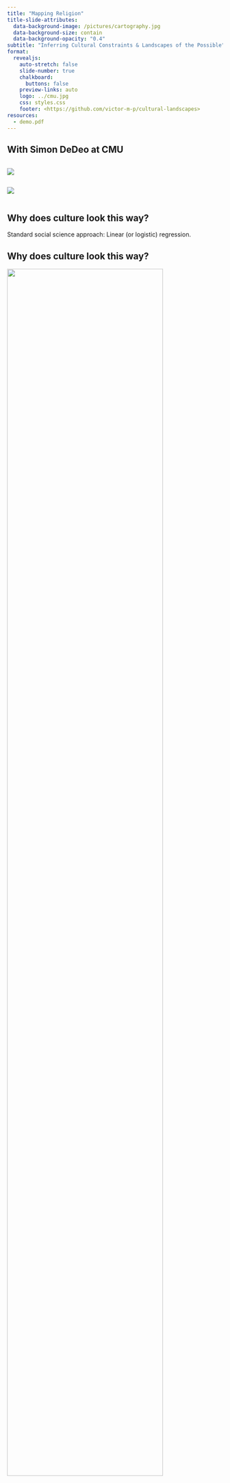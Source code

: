 ```yaml
---
title: "Mapping Religion"
title-slide-attributes: 
  data-background-image: /pictures/cartography.jpg
  data-background-size: contain
  data-background-opacity: "0.4"
subtitle: "Inferring Cultural Constraints & Landscapes of the Possible"
format:
  revealjs: 
    auto-stretch: false
    slide-number: true
    chalkboard: 
      buttons: false
    preview-links: auto
    logo: ../cmu.jpg
    css: styles.css
    footer: <https://github.com/victor-m-p/cultural-landscapes>
resources:
  - demo.pdf
---
```


## With Simon DeDeo at CMU 
::: {.column width="45%"}
![](simon.jpeg)
:::

::: {.column width="45%"}
![](cmu2.jpg)
:::

## Why does culture look this way?
Standard social science approach:
Linear (or logistic) regression.

## Why does culture look this way?
![](LICS/intro-1.svg){ width="85%" }

::: {.notes}
observable phenomenon that we want to "explain" 
with reference to how other variables covary, correlate,
or even CAUSE this phenomenon. 
:::

## Why does culture look this way?
![](LICS/intro-2.svg){ width="85%" }

## Why does culture look this way?
![](LICS/intro-3.svg){ width="85%" }

## Why does culture look this way?
![](LICS/intro-4.svg){ width="85%" }

::: {.notes}
starting with Norenzayan 2013 big Gods
prosociality, cooperation between strangers. 
:::

## Why does culture look this way?
![](LICS/intro-5.svg){ width="85%" }

::: {.notes}
Big debate. 
Also cognitive underpinnings.
:::

## Dangers 1: non-linear causation
![](LICS/intro-6.svg){ width="85%" }

::: {.notes}
Both directions have been stipulated. 
:::

## Dangers 2: context-dependence
![](LICS/intro-6.svg){ width="85%" }

::: {.notes}
Can reverse sign. 
Large-scale society support moralizing Gods.
Large-scale society also supports secular trends.
Secular trends overtake moralizing Gods. 
Scandinavia. 
:::

## Dangers 3: control
![](LICS/intro-6.svg){ width="85%" }

::: {.notes}
e.g., trust in secular institutions suggested. 
:::

## The Landscape View 
Societies are subject to multiple *intersecting forces and constraints* that *put demands on their features*. Some configurations better balance these constraints.  

## The Landscape View {.smaller}
Societies are subject to multiple *intersecting forces and constraints* that *put demands on their features*. Some configurations better balance these constraints.  
![](LICS/intro-7.svg){ width="80%" }

## The Landscape View {.smaller}
::: {.column width="45%"}
Societies are subject to multiple *intersecting forces and constraints* that *put demands on their features*. Some configurations better balance these constraints. 

*Equilibrium points*: Locally (meta)stable solutions to the landscape. Interesting when multiple exist. 
:::

::: {.column width="45%"}
![](fitness-landscape.png)
:::

::: {.notes}
This we do not get directly from parameters. 
(i.e. the standard approach). 
Interesting, e.g.:
* We want to keep a system in a certain equilibrium
* We want to push a system out of a bad equilibrium
:::

## keep following ...

## Social Landscapes
::: {.column width="45%"}
![](related/court.png){ width=400px }
:::

::: {.column width="45%"}
![](related/court-independence.png){ width=500px }
:::

::: {.fragment .semi-out}
"Statistical Mechanics of the US Supreme Court", Lee et al. (2015)
:::

::: {.notes}
- different domains: (social, biological systems)
- elements binary, interactions between micro-level features important for macro-level behavior
- Eddie Lee (coniii) - who has been really helpful
- mostly positive (sympathetic) couplings 
- sympathetic couplings -> unanimous decisions
- makes it pretty clear WHICH judge you have to "swing"
:::

## Neural Landscapes 
::: {.column width="45%"}
![](related/neurons-independence.png){ width=500px }
:::

::: {.column width="45%"}
![](related/neurons.png){ width=400px }
:::

::: {.fragment .semi-out}
"Weak pairwise correlations imply strongly correlated network states in a neural population", Schneidman et al. (2006)
:::

::: {.notes}
- retinal ganglion cells in salamander
- very weakly correlated; suggesting approx. independence
- some (macro)configurations virtually impossible with independent model. 
- blue: tends to Poisson 
- red: tends to exponential 
- higher-order interactions
:::

## Religious landscapes? (DRH)
![](pictures/DRH.png)

::: {.notes}
- apply to cultural/religious system (religious landscape)
- Santa Fe workshop. 
- polls; place, text, group 
- Ancient Egyptians, Aztecs, Temple of the Jedi
- Edward Slingerland, Rachel Spicer, Willis Monroe
:::

## 
![](heatmap_questions.svg)

::: {.notes}
- mostly binary (only overall questions).
- 20 q best coverage. 
- all religions with at least 15 answers for these
- max 5 unanswered (e.g. unknown to field). 
- 407 religions (at the time). 
- some tend strongly yes; strongly no; mixed. 
:::

## Questions (1-10)
![](cultural-landscapes/first_questions.png){ width=80% }

::: {.notes}
- not theoretically motivated
- very diverse (cognitive, epistemic, social, political). 
:::

## Questions (11-20)
![](cultural-landscapes/next-questions.png){ width=80% }

::: {.notes}
- extreme practices (some of the rare features)
:::

## Overview of religions 
![](geography.svg){ width=100%}

::: {.notes}
- pretty good coverage
- not explicitly modeled
:::

## Overview of religions
![](religion_age_included_lineplot.svg){ width=100% }

::: {.notes}
- pretty good coverage
- take into account e.g. with regularization
::: 

# Data & model overview {.smaller}

::: {.fragment .semi-out}
- 20 binary questions (e.g. epistemic, social, etc.) is the basic level of analysis & they define a religion as a 20-dimensional cultural object in our analysis
:::

::: {.fragment .semi-out}
- 407 total religions in our curated data set (with at most 5 unknown attributes for the 20 questions)
:::

::: {.fragment .semi-out}
- Terminology alert: We refer to questions as "features" or "properties". Refer to particular set of answers to all 20 questions as a "configuration". 
:::

::: {.fragment .semi-out}
- around 1 million possible configurations for 20 questions ($2^{20}$)
:::

::: {.fragment .semi-out}
- 210 parameters (local fields, pairwise couplings)
:::

::: {.notes}
- local fields: intrinsically biased towards yes / no
- pairwise couplings: strongly coupled sympathetically / antipathetically; how strongly do they constrain each other; how much does learning one tell us about the other. 
:::

# Why build this model? {.smaller}
::: {.fragment .semi-out}
- $\mathcal{Q}_1$: What are the most probable, and the most improbable religious-cultural configurations? In particular, what does the topology of the religion "fitness landscape" look like? 
:::

::: {.fragment .semi-out}
- $\mathcal{Q}_2$: What does the landscape model imply about dynamics and cultural evolution? 
:::

::: {.fragment .semi-out}
- $\mathcal{Q}_3$: Can we reasonably capture fundamental and context-specific constraints on religious cultures? 
:::

::: {.notes}
- Which are favored, which are disfavored?
- jagged, smooth hill (e.g. local maxima, one big mountain). 
- Fundamentally static model (fundamental constraints). 
- e.g., both as predicted by common-sense & other work in religious studies. 
:::

# 
![](pictures/entropy_mdpi.png)

::: {.notes}
- we try to answer some of those questions here
- the focus on dynamics / cultural evolution in preprint. 
:::

## $\mathcal{Q}_1$: "Landscape" of religion 
- What are the most probable, and the most improbable religious-cultural configurations? 

- In particular, what does the topology of the religion "fitness landscape" look like?

#  
![](heatmap_observed.svg)

::: {.notes}
- counting (e.g. 8, 6, ...)
- top row appears most times, ...
- we only observe ~300 unique, complete configurations. 
- cannot say anothing beyond these (and even this is not very informative). 
:::

# 
![](heatmap_naive.svg)

::: {.notes}
- independent (naive) 
- for each trait; probability of yes/no (i.e. mean). 
- simply baseline. 
- same as examples (earlier) 
:::

# 
![](heatmap_model.svg)

::: {.notes}
- pretty "consistent" for the top configurations. 
- most probable part of landscape will be most similar.
- this just makes more sense (and the landscape implied by this model is very different from that implied by the independent baseline). 
- problem is that landscape lives in 20 dimensions. 
:::

# Most likely religion
![](most_likely.svg){ width=100% }

::: {.notes}
- big monitoring/punishing Gods.
- state support
- ritualistic
- could have gotten this with naive approaches
:::

# Least likely religion
![](least_likely.svg){ width=100% }

::: {.notes}
- not just "flipped" (as independent)
- e.g., adult sacrifice rare (so we would expect on)
- but couples super strongly with child sacrifice 
- so this is more inconsistent
- still, does not tell us too much 
::: 

## The "landscape" of religion
![](DAG/landscape_4.svg){ width=80% }

::: {.notes}
- 150 most probable: ignoring parts of landscape (make it possible to approx.)
- small slice 2^20 is 1m (40%)
- size of configurations by probability (e.g. "stability", "coherence", ...)
- Connected if they are direct neighbors (1 hamming).
- clustered based on a hierarchical clustering algorithm (dendrogram). 
- most correspond to observed religions (some more than one) but some are unobserved. 
:::

## The "landscape" of religion
![](DAG/landscape_3.svg){ width=80% }

::: {.notes}
- what kinds occupy different parts of landscape. 
- I want to be careful but...
- Some structure: 
  - Yellow: pre-Axial / indigenous. 
  - Red: axial / highest-probability.
  - Blue: spiritual and protestant "flood plain".
- Temporal vs. non-temporal 
- Bellah: "Religion in human evolution". 
- fundamentally non-temporal; revisit; universal constraints
:::


## The "landscape" of religion
![](DAG/landscape_annot.svg){ width=80%}

::: {.notes}
- archaic sacrificial grave traditions
- ritualistic
- difficult because negative... 
:::

## The "landscape" of religion
![](DAG/landscape_2.svg){ width=80% }

::: {.notes}
- A scholar might be interested in a specific tradition. 
- local probability region
- local peak (at our resolution / our Q)
- Would have to move through valley to get to Jehovah. 
:::

## The "landscape" of religion
![](DAG/landscape_1.svg){ width=80% }

::: {.notes}
- Roman Imperial Cult (valley); 
- Should tend to flow "upwards" in the landscape. 
- Not predicted to be very stable by our landscape. 
:::

## The "landscape" of religion
![](pictures/pagan-return.png){ width=70% }

::: {.notes}
- Fell over yesterday. 
- Not clear that there is one-directional dynamic
- Previous "solutions" might be revisited (e.g. spiritual, pagan) from SECULAR. 
- Away from monotheistic, Abrahamic high-Gods.
- "Temple of the Jedi" (go back to slide). 
- Temporal; Spatial agnostic. 
::: 

# $\mathcal{Q}_2$: Dynamics 
- Can we approach "dynamics" over the landscape of religious cultures?

::: {.notes}
- some ways we can start thinking about dynamics over the landscape which fundamentally encodes the static (universal) constraints 
:::

## Cultural Stability {.smaller}
![](cognitive-attractors/svg/local_global_stability.svg){ width=70% }

::: {.notes}
- Stability on different timescales. 
- Long enough timescales; baseline probability. 
- Shorter timescales; local probability region (neighbors). 
- Metastability. 
- Glauber Dynamics (on average for 20 neighbors, sample a neighbor and stay or move based on relative prob)
- Here all above 50% because these are the observed configurations. 
- isolated peak, mountain range, hillock, valley. 
- this gives a useful vocabulary to consider dynamics. 
:::

## Cultural Attractors {.smaller}
![](cognitive-attractors/svg/Irish_Catholics_1017606.svg){ width=55%}

::: {.notes}
- Impose only flow upwards, terminate at local max. 
- Multiple local maxima (terminate at one of three; pretty different). 
- Explain colors
- Explain size 
- "supernatural punishment", (2) "special corpse treatment"
- two indirect paths; "official political support" lost + regained (not Northern). 
- attributes not adaptive in general; contextually. 
:::

## Cultural Attractors {.smaller}
![](cognitive-attractors/attractors-table.png)

::: {.notes}
- all local maxima
- starting from all observed configurations that are not already a local max. 
- hill-climbing (of course dumb).
- Not a straightforward relationship between prob. and delta that you attract from. 
- Iban vs. Ancient Egypt (& neighbor w. Cistercians). 
:::

## Teaching & Enforcement

![](pictures/tacit.png)

::: {.notes}
- inspired by Helena Miton
- teaching/transmit cultural knowledge
:::

## Teaching & Enforcement 
![](cognitive-attractors/svg/enforcement_hdi.svg){ width=70%}

::: {.notes}
- Enforce the most "fragile" properties
- Might be unstable because of a few cultural competitors in local region of religious landscape. 
- Might only be few local competitors
- Funneling; often few competitors. 
:::

## Fluidity of cultural belief systems 
![](cognitive-attractors/svg/number_enforced_first_five.svg){ width=70%}

::: {.notes}
- Some practices just really strongly favored or disfavored. 
- We are starting from observed ...
- The cultural competitors are practices that are (1) not generally strongly preferred or dispreferred & can be consonant with various other sets of practices. 
- Generally non-epistemic and cognitive; but reincarnation.
- Christianity; DK vs. Germany; 
- (1) some things cannot easily be taught; (2) some things might not be taken as "necessary" by the religious community. 
- maturation of religions; new sects extreme, then more mainstream (e.g. retaining only a core) - lifecycle. 
:::

# $\mathcal{Q}_3$: Constraints 
- Fundamental & Context-Specific constraints on religious cultures

## Monitoring & punishing Gods
![](cognitive-attractors/monitor-punish.png){ width=100% }

::: {.notes}
- More cognitively coherent 
- Model of human agency (care enough to punish). 
- Need to monitor to punish? 
  - no: e.g., karmic religions, call God up. 
- Otiose Gods: 
  - watch, but are lazy. 
- some things are just weird.
- fundamentally; Gods built on model of human agency (some cognitive dissonance, but this can exist). 
:::

## Monitoring & punishing Gods
![](cognitive-attractors/monitor-punish.png){ width=100% }
![](cognitive-attractors/monitor-punish-conditional.png){ width=100%}

::: {.notes}
- Secular institutions / outsourcing.
- Norenzayan, scandinavia, dynamics
- cognition: fundamental
- state support: "contextual"
- When state support, we might revert to previous "solutions"
:::

## Logic of the landscape 
![](DAG/params-raw.svg){ width=85% }

::: {.notes}
- Local fields: intrinsic yes / no bias. 
- Pairwise couplings: tendency to align / anti-align
- Basically coefficients (e.g. logistic)
:::

## Logic of the landscape 
![](DAG/params-match-1.svg){ width=85% }

::: {.notes}
- Pairwise correlations good guide to underlying constraints (positive correlation -> sympathetic). 
:::

## Logic of the landscape
![](DAG/params-match-2.svg){ width=85% }

## Logic of the landscape
![](DAG/params-nomatch-1.svg){ width=85% }

## Logic of the landscape 
![](params/reference_params.svg){ width=75% }

::: {.notes}
- now the actual questions
- 35 strongest Jij 
:::

## Logic of the landscape
![](params/reference_direct.svg){ width=75% }

::: {.notes}
- unsympathetic
- eternal spirit / afterlife -> negative. 
:::

## Logic of the landscape
![](params/reference_indirect1.svg){ width=75% }

::: {.notes}
- big Gods modeled on human agency, 
- relies on cognitive underpinnings
:::

## Logic of the landscape
![](params/reference_indirect2.svg){ width=75% }

::: {.notes}
- Belief in afterlife (apparently through high Gods)
- Treatment of corpses (slippery slope of increasing extreme)
:::

## Logic of the landscape
![](params/reference_indirect3.svg){ width=75% }

::: {.notes}
- extreme practices
- indirect sympathetic path
- dynamics
::: 

## Logic of the landscape
![](cognitive-attractors/monitor-punish.png){ width=100% }
![](cognitive-attractors/monitor-punish-conditional.png){ width=100%}

::: {.notes}
- This is our preferred way of investigating dynamics currently
- Taking all relevant pathways into account
- Does not directly give us mechanism, causality, ...
- Not directly parameters; but what they do. 
- symmetry in parameter-space, assymetry in configuration space.
:::

## Prediction
::: {.fragment .fade-in}
- Given the logic inferred from all religions we can predict attributes of a culture that are unknown to the field 
:::

::: {.fragment .fade-in}
- One example is the Archaic Spartan Cults (800BC-500BC)
:::

::: {.fragment .fade-in}
![](cultural-landscapes/spartan-predictions.png){ width=100% }
::: 

::: {.notes}
- Of course child sacrifice rare
- But Spartans do not have any of the other extreme properties, so what we are seeing is more than just that fact. 
::: 

# Next steps 

## Topology with more questions

![](rank_vs_normp.svg){ width=70% fig-align='center' }

::: {.notes}
- and better questions
- preliminary 
- n=20 much "steeper" yet. 
:::

## Hidden nodes & renormalization

![](params/reference_params.svg){ width=70% fig-align='center' }

## Hidden nodes & renormalization

![](params/reference_params_hidden1.svg){ width=70% fig-align='center' }

::: {.notes}
- unobserved, but important variables
- e.g., knowledge about sanitation. 
:::

## Hidden nodes & renormalization

![](params/reference_params_hidden2.svg){ width=70% fig-align='center' }

::: {.notes}
- common causes (e.g. teleological thinking). 
- discovery of underlying factors. 
- in that case; we can "delete" the other two
- could also be renormalization (decimation or combination). 
- some of this has been done
:::

## Explicit dynamics 
::: {.fragment .semi-out}
- Integrating temporal information to understand dynamics
:::

::: {.fragment .semi-out}
- e.g., protestantism in Germany at time $t_1, t_2, \ldots, t_n$ 
:::

::: {.fragment .semi-out}
![](params/dynamics.svg){ width=100% fig-align='center' }
::: 

::: {.notes}
- DRH geneologies. 
- Might need brief "collapse" before reform..., 
- Not just hill-climbing probability.
:::

## Explicit dynamics
- The 'big Gods' hypothesis (Norenzayan, 2013)

![](norenzayan/norenzayan3.svg){ width=100% fig-align='center' }

::: {.notes}
- moralizing, punishing
- prosocial behavior
- cooperation between strangers
- intergroup competition advantage
:::

## Explicit dynamics
- The 'big Gods' hypothesis (Norenzayan, 2013)

![](norenzayan/norenzayan2.svg){ width=100% fig-align='center' }

::: {.notes}
- e.g. Scandinavia
- Really high trust in secular societies
:::

## Explicit dynamics
- The 'big Gods' hypothesis (Norenzayan, 2013)

![](norenzayan/norenzayan1.svg){ width=100% fig-align='center' }

::: {.notes}
- We can now stop believing in big Gods. 
- & perhaps revert to older 'solutions' (or new ones)
:::

## Explicit dynamics
![](pictures/pagan-return.png){ width=70%}


# Take-home Messages {.smaller}
::: {.fragment .semi-out}
- Religions are weirder than we think; keep open mind about what is possible and causal directions 
::: 
::: {.fragment .semi-out}
- We can infer a meaningful landscape of religious belief systems which captures temporal, contextual, and fundamental constraints
:::
::: {.fragment .semi-out}
- Critical to consider time-scales & contextual favoring of traits
:::
::: {.fragment .semi-out}
- Some features might be more/less defining of a particular religion than others
:::

# Thank you for your time {.smaller}
- Joint work with Simon DeDeo (CMU, Santa Fe)
- Thanks to the DRH (esp. Edward Slingerland, Rachel Spicer, and Willis Monroe)
- Thanks to Lee and Daniels (2019) for sparring on Minimum Probability Flow (MPF)
- "Inferring Cultural Landscapes with the Inverse Ising Model", Poulsen & Dedeo (2023) 
- "Cognitive Attractors and the Cultural Evolution of Religion", Poulsen & DeDeo (submitted to COGSCI23)

# Appendix 

## The Ising Model 

$$p_i = \frac{exp \: E_i(\vec{\theta})}{Z(\vec{\theta})}$$

$$E_i(\vec{\theta}) = \sum_{i,j; i>j} J_{ij}\sigma_{i}\sigma_{j} + \sum_{i}h_i\sigma_i$$

- $E_i(\vec{\theta})$: energy of a given configuration
- $p_i$: probability of a given configuration
- $Z(\vec{\theta})$: partition function (normalizes); all $p_i$ sum to 1.

::: {.notes}
- pi: probability of a given configuration 
- Ei: energy of system. 
- Z: partition function (normalizes); all p_i sum to 1. 
- sigma_i, sigma_j: binary variables (-1, 1) 
- J_{ij}, h_i: parameters
- typically in physics: assume J, h and investigate properties of distribution. 
- (inverse) problem: infer J, h that best predict distribution.
- high energy: disorder (non-aligned spins) 
- low energy: order (aligned spins) 
- phase transition between these regimes (which I will not discuss).  
:::



## Regularization

![](cultural-landscapes/regularization.png){ width=800px }

::: {.notes}
- prior over parameters (bayesian). 
- Gaussian prior (L2-norm). 
- which we can dynamically infer from data (e.g. using leave-one-out cross-validation). 
- We see significantly less overfitting. 
:::

## Inconsistent data
- approx. 17% of our curated DRH data set

$$r_1 = \{1, 1, 0\}$$
$$r_2 = \{1, 0, 1\}$$

::: {.notes}
- Not a problem for the earlier examples...

- mind-body distinction, scriptures, small-scale rituals. 

- two ways of understanding this: 
 - uncertainty question-by-question
 - two different realizations 
- the first appears to be true. 

- Iban traiditional religion: scriptures coded (by the same coder) as both "yes" and "no" (citing it as borderline case). 

:::

## Inconsistent data

$$r_1 = \{1, 1, 0\}: w = 0.25$$
$$r_2 = \{1, 0, 1\}: w = 0.25$$
$$r_3 = \{1, 1, 1\}: w = 0.25$$
$$r_4 = \{1, 0, 0\}: w = 0.25$$

::: {.notes}
- following the "independent" idea. 
:::


## Partial-MPF (missing data)
$$ j = \{1, 0, X, X\}$$

- Dynamically infer missing data from best estimates of parameters 
- Work with distribution over the (in this case) four possible configurations

::: {.notes}
- not problem for other papers
- this has lead to huge problems in literature
:::

## 3. Partial-MPF (missing data)
![](cultural-landscapes/partial-mpf.png){ width=70% }
